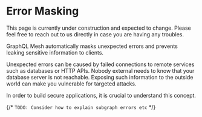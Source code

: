 
# Error Masking

<Callout>
  This page is currently under construction and expected to change. Please feel free to reach out to
  us directly in case you are having any troubles.
</Callout>

GraphQL Mesh automatically masks unexpected errors and prevents leaking sensitive information to
clients.

Unexpected errors can be caused by failed connections to remote services such as databases or HTTP
APIs. Nobody external needs to know that your database server is not reachable. Exposing such
information to the outside world can make you vulnerable for targeted attacks.

In order to build secure applications, it is crucial to understand this concept.

{/* `TODO: Consider how to explain subgraph errors etc` */}
